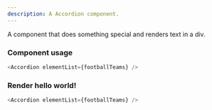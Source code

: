 ```yaml
---
description: A Accordion component.
---
```



A component that does something special and renders text in a div.

### Component usage

```js
<Accordion elementList={footballTeams} />
```

### Render hello world!

```js live
<Accordion elementList={footballTeams} />
```
